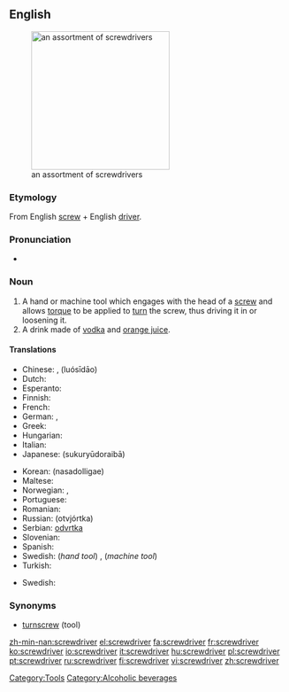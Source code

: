 ==English==
[[Image:Driver_tools.jpg|thumb|right|250px|an assortment of screwdrivers]]

===Etymology===
From English [[screw]] + English [[driver]].

===Pronunciation===
*{{audio|en-us-screwdriver.ogg|Audio (US)}}

===Noun===
{{wikipedia}}
{{en-noun}}
#A hand or machine tool which engages with the head of a [[screw]] and allows [[torque]] to be applied to [[turn]] the screw, thus driving it in or loosening it.
#A drink made of [[vodka]] and [[orange juice]].

====Translations====
{{trans-top|tool}}
* Chinese: {{t|cmn|螺絲刀|sc=Hani|xs=Mandarin}}, {{t|cmn|螺丝刀|sc=Hani|xs=Mandarin}} (luósīdāo)
* Dutch: {{t|nl|schroevendraaier|m}} <!-- [[schroevedraaier]] is no official Dutch spelling -->
* Esperanto: {{t-|eo|ŝraŭbturnilo|xs=Esperanto}}
* Finnish: {{t|fi|ruuvimeisseli}}
* French: {{t+|fr|tournevis|m}}
* German: {{t+|de|Schraubenzieher|m}}, {{t|de|Schraubendreher|m}}
* Greek: {{t+|el|κατσαβίδι|n|sc=Grek}}
* Hungarian: {{t+|hu|csavarhúzó}}
* Italian: {{t+|it|cacciavite|m}}
* Japanese: {{t-|ja|スクリュードライバー|sc=Jpan}} (sukuryūdoraibā)
{{trans-mid}}
* Korean: {{t-|ko|나사돌리개|sc=Hang}} (nasadolligae)
* Maltese: {{t-|mt|tornavit|m|xs=Maltese}}
* Norwegian: {{t-|no|skrujern}}, {{t-|no|skrutrekker}}
* Portuguese: {{t|pt|chave de fenda|f}}
* Romanian: {{t-|ro|şurubelniţă|f}}
* Russian: {{t-|ru|отвёртка|f|sc=Cyrl}} (otvjórtka)
* Serbian: [[odvrtka]] {{f}}
* Slovenian: {{t|sl|izvijač|m}}
* Spanish: {{t-|es|destornillador|m}}
* Swedish: {{t|sv|skruvmejsel|c}} (''hand tool'') , {{t|sv|skruvdragare|c}} (''machine tool'')
* Turkish: {{t+|tr|tornavida}}
{{trans-bottom}}

{{trans-top|drink}}
* Swedish: {{t-|sv|screwdriver|c}}
{{trans-bottom}}

===Synonyms===
*[[turnscrew]] (tool)

[[Category:Tools]]
[[Category:Alcoholic beverages]]

[[zh-min-nan:screwdriver]]
[[el:screwdriver]]
[[fa:screwdriver]]
[[fr:screwdriver]]
[[ko:screwdriver]]
[[io:screwdriver]]
[[it:screwdriver]]
[[hu:screwdriver]]
[[pl:screwdriver]]
[[pt:screwdriver]]
[[ru:screwdriver]]
[[fi:screwdriver]]
[[vi:screwdriver]]
[[zh:screwdriver]]